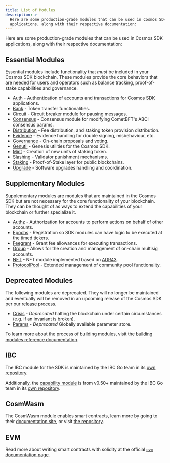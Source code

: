 ```yaml
---
title: List of Modules
description: >-
  Here are some production-grade modules that can be used in Cosmos SDK
  applications, along with their respective documentation:
---
```


Here are some production-grade modules that can be used in Cosmos SDK applications, along with their respective documentation:

## Essential Modules

Essential modules include functionality that *must* be included in your Cosmos SDK blockchain.
These modules provide the core behaviors that are needed for users and operators such as balance tracking,
proof-of-stake capabilities and governance.

* [Auth](/docs/sdk/v0.50/auth/README) - Authentication of accounts and transactions for Cosmos SDK applications.
* [Bank](/docs/sdk/v0.50/bank/README) - Token transfer functionalities.
* [Circuit](/docs/sdk/v0.50/circuit/README) - Circuit breaker module for pausing messages.
* [Consensus](/docs/sdk/v0.50/consensus/README) - Consensus module for modifying CometBFT's ABCI consensus params.
* [Distribution](/docs/sdk/v0.50/distribution/README) - Fee distribution, and staking token provision distribution.
* [Evidence](/docs/sdk/v0.50/evidence/README) - Evidence handling for double signing, misbehaviour, etc.
* [Governance](/docs/sdk/v0.50/gov/README) - On-chain proposals and voting.
* [Genutil](/docs/sdk/v0.50/genutil/README) - Genesis utilities for the Cosmos SDK.
* [Mint](/docs/sdk/v0.50/mint/README) - Creation of new units of staking token.
* [Slashing](/docs/sdk/v0.50/slashing/README) - Validator punishment mechanisms.
* [Staking](/docs/sdk/v0.50/staking/README) - Proof-of-Stake layer for public blockchains.
* [Upgrade](/docs/sdk/v0.50/upgrade/README) - Software upgrades handling and coordination.

## Supplementary Modules

Supplementary modules are modules that are maintained in the Cosmos SDK but are not necessary for
the core functionality of your blockchain.  They can be thought of as ways to extend the
capabilities of your blockchain or further specialize it.

* [Authz](/docs/sdk/v0.50/authz/README) - Authorization for accounts to perform actions on behalf of other accounts.
* [Epochs](/docs/sdk/v0.50/epochs/README) - Registration so SDK modules can have logic to be executed at the timed tickers.
* [Feegrant](/docs/sdk/v0.50/feegrant/README) - Grant fee allowances for executing transactions.
* [Group](/docs/sdk/v0.50/group/README) - Allows for the creation and management of on-chain multisig accounts.
* [NFT](/docs/sdk/v0.50/nft/README) - NFT module implemented based on [ADR43](https://docs.cosmos.network/main/architecture/adr-043-nft-module.html).
* [ProtocolPool](/docs/sdk/v0.50/protocolpool/README) - Extended management of community pool functionality.

## Deprecated Modules

The following modules are deprecated.  They will no longer be maintained and eventually will be removed
in an upcoming release of the Cosmos SDK per our [release process](https://github.com/cosmos/cosmos-sdk/blob/main/RELEASE_PROCESS.md).

* [Crisis](/docs/sdk/v0.50/crisis/README) - *Deprecated* halting the blockchain under certain circumstances (e.g. if an invariant is broken).
* [Params](/docs/sdk/v0.50/params/README) - *Deprecated* Globally available parameter store.

To learn more about the process of building modules, visit the [building modules reference documentation](https://docs.cosmos.network/main/building-modules/intro).

## IBC

The IBC module for the SDK is maintained by the IBC Go team in its [own repository](https://github.com/cosmos/ibc-go).

Additionally, the [capability module](https://github.com/cosmos/ibc-go/tree/fdd664698d79864f1e00e147f9879e58497b5ef1/modules/capability) is from v0.50+ maintained by the IBC Go team in its [own repository](https://github.com/cosmos/ibc-go/tree/fdd664698d79864f1e00e147f9879e58497b5ef1/modules/capability).

## CosmWasm

The CosmWasm module enables smart contracts, learn more by going to their [documentation site](https://book.cosmwasm.com/), or visit [the repository](https://github.com/CosmWasm/cosmwasm).

## EVM

Read more about writing smart contracts with solidity at the official [`evm` documentation page](https://evm.cosmos.network/).
